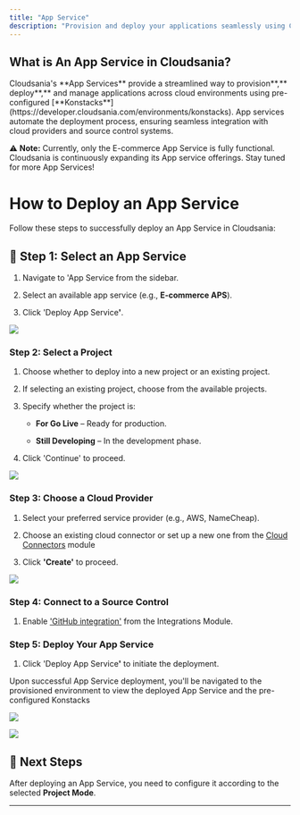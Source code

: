 ```yaml
---
title: "App Service"
description: "Provision and deploy your applications seamlessly using Cloudsania's App Services. This section guides you through setting up and deploying app services efficiently."
---
```


## What is An App Service in Cloudsania?

<Note>
  Cloudsania's **App Services** provide a streamlined way to provisio&#x6E;**,** deplo&#x79;**,** and manage applications across cloud environments using pre-configured [**Konstacks**](https://developer.cloudsania.com/environments/konstacks). App services automate the deployment process, ensuring seamless integration with cloud providers and source control systems.
</Note>

⚠️ **Note:** Currently, only the E-commerce App Service is fully functional. Cloudsania is continuously expanding its App service offerings. Stay tuned for more App Services!

# **How to Deploy an App Service**

Follow these steps to successfully deploy an App Service in Cloudsania:

## 🔗 **Step 1: Select an App Service**

1. Navigate to 'App Service from the sidebar.

2. Select an available app service (e.g., **E-commerce APS**).

3. Click 'Deploy App Servic&#x65;**'**.

![](https://api.monosnap.com/file/download?id=NR8XcLYbw7gpFglpHnVnfu3Fkf6INS)

### **Step 2: Select a Project**

1. Choose whether to deploy into a new project or an existing project.

2. If selecting an existing project, choose from the available projects.

3. Specify whether the project is:

   * **For Go Live** – Ready for production.

   * **Still Developing** – In the development phase.

4. Click 'Continue' to proceed.

![](https://api.monosnap.com/file/download?id=H4T72TdUu012DF9Ua2j7l1JUuhiaJg)

### **Step 3: Choose a Cloud Provider**

1. Select your preferred service provider (e.g., AWS, NameCheap).

2. Choose an existing cloud connector or set up a new one from the [Cloud Connectors](https://developer.cloudsania.com/gettingStarted/cloudConnectors) module

3. Click **'Create'** to proceed.

![](https://api.monosnap.com/file/download?id=IDPEZbLcp5TQZvZSeFxtB083IPAJra)

### **Step 4: Connect to a Source Control**&#x20;

1. Enable ['GitHub integration'](https://developer.cloudsania.com/integrations/github) from the Integrations Module.

### **Step 5: Deploy Your App Service**

1. Click 'Deploy App Servic&#x65;**'** to initiate the deployment.

Upon successful App Service deployment, you'll be navigated to the provisioned environment to view the deployed App Service and the pre-configured Konstacks

![](https://api.monosnap.com/file/download?id=47g2PaQXkMGGZDzKHfiTcGUPY61MVP)

![](https://api.monosnap.com/file/download?id=ef3CvAILtVjCpxctCK5aYyibE7si8r)

## &#x20;📌 Next Steps

After deploying an App Service, you need to configure it according to the selected **Project Mode**.

***